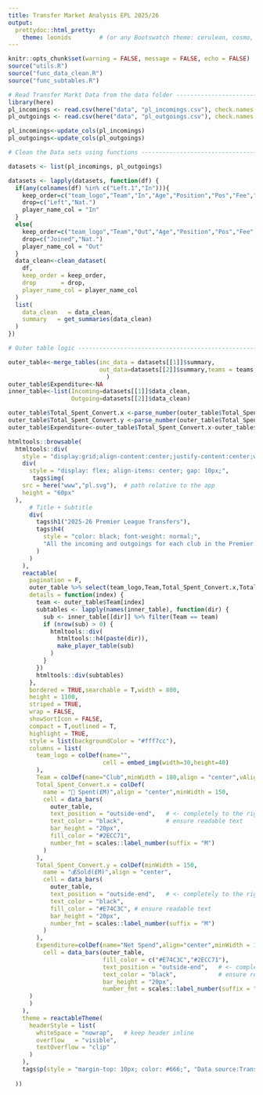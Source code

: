 ```yaml
---
title: Transfer Market Analysis EPL 2025/26
output: 
  prettydoc::html_pretty:
    theme: leonids        # (or any Bootswatch theme: cerulean, cosmo, lumen, etc.)
---
```


```r
knitr::opts_chunk$set(warning = FALSE, message = FALSE, echo = FALSE)
source("utils.R")
source("func_data_clean.R")
source("func_subtables.R")
```

```r
# Read Transfer Markt Data from the data folder ------------------------------------------------
library(here)
pl_incomings <- read.csv(here("data", "pl_incomings.csv"), check.names = TRUE)
pl_outgoings <- read.csv(here("data", "pl_outgoings.csv"), check.names = TRUE)

```

```r
pl_incomings<-update_cols(pl_incomings)
pl_outgoings<-update_cols(pl_outgoings)

```

```r
# Clean the Data sets using functions -------------------------------------

datasets <- list(pl_incomings, pl_outgoings)

datasets <- lapply(datasets, function(df) {
  if(any(colnames(df) %in% c("Left.1","In"))){
    keep_order=c("team_logo","Team","In","Age","Position","Pos","Fee","Market.value","Left.1")
    drop=c("Left","Nat.")
    player_name_col = "In"
  }
  else{
    keep_order=c("team_logo","Team","Out","Age","Position","Pos","Fee","Market.value","Joined.1")
    drop=c("Joined","Nat.")
    player_name_col = "Out"
  }
  data_clean<-clean_dataset(
    df,
    keep_order = keep_order,
    drop       = drop,
    player_name_col = player_name_col
  )
  list(
    data_clean   = data_clean,
    summary   = get_summaries(data_clean)
  )
})

```

```r
# Outer table logic -------------------------------------------------------

outer_table<-merge_tables(inc_data = datasets[[1]]$summary,
                          out_data=datasets[[2]]$summary,teams = teams,pl_inc_data = pl_incomings
                            )
outer_table$Expenditure<-NA
inner_table<-list(Incoming=datasets[[1]]$data_clean,
                  Outgoing=datasets[[2]]$data_clean)
```

```r
outer_table$Total_Spent_Convert.x <-parse_number(outer_table$Total_Spent_Convert.x)
outer_table$Total_Spent_Convert.y <-parse_number(outer_table$Total_Spent_Convert.y)
outer_table$Expenditure<-outer_table$Total_Spent_Convert.x-outer_table$Total_Spent_Convert.y
```

```r
htmltools::browsable(
  htmltools::div(
    style = "display:grid;align-content:center;justify-content:center;width: 70%; margin: 0 auto; text-align: center;",
    div(
      style = "display: flex; align-items: center; gap: 10px;",
       tags$img(
    src = here("www","pl.svg"),  # path relative to the app
    height = "60px"
  ),
      # Title + Subtitle
      div(
        tags$h1("2025-26 Premier League Transfers"),
        tags$h4(
          style = "color: black; font-weight: normal;",
          "All the incoming and outgoings for each club in the Premier League for 2025/26 season"
        )
      )
    ),
    reactable(
      pagination = F,
      outer_table %>% select(team_logo,Team,Total_Spent_Convert.x,Total_Spent_Convert.y,Expenditure,-Total_Spent.x,-Total_Spent.y),
      details = function(index) {
        team <- outer_table$Team[index]
        subtables <- lapply(names(inner_table), function(dir) {
          sub <- inner_table[[dir]] %>% filter(Team == team)
          if (nrow(sub) > 0) {
            htmltools::div(
              htmltools::h4(paste(dir)),
              make_player_table(sub)
            )
          }
        })
        htmltools::div(subtables)
      },
      bordered = TRUE,searchable = T,width = 800,
      height = 1100,
      striped = TRUE,
      wrap = FALSE,
      showSortIcon = FALSE,
      compact = T,outlined = T,
      highlight = TRUE,
      style = list(backgroundColor = "#fff7cc"),
      columns = list(
        team_logo = colDef(name="",
                           cell = embed_img(width=30,height=40)
        ),
        Team = colDef(name="Club",minWidth = 180,align = "center",vAlign = "center"),
        Total_Spent_Convert.x = colDef(
          name = "💸 Spent(£M)",align = "center",minWidth = 150,
          cell = data_bars(
            outer_table,
            text_position = "outside-end",   # <- completely to the right
            text_color = "black",            # ensure readable text
            bar_height = "20px",
            fill_color = "#2ECC71",
            number_fmt = scales::label_number(suffix = "M")
          )
        ),
        Total_Spent_Convert.y = colDef(minWidth = 150,
          name = "💰Sold(£M)",align = "center",
          cell = data_bars(
            outer_table,
            text_position = "outside-end",   # <- completely to the right
            text_color = "black",
            fill_color = "#E74C3C", # ensure readable text
            bar_height = "20px",
            number_fmt = scales::label_number(suffix = "M")
          )
        ),
        Expenditure=colDef(name="Net Spend",align="center",minWidth = 150,
          cell = data_bars(outer_table, 
                           fill_color = c("#E74C3C","#2ECC71"),
                           text_position = "outside-end",   # <- completely to the right
                           text_color = "black",            # ensure readable text
                           bar_height = "20px",
                           number_fmt = scales::label_number(suffix = "M")  )
      )
      )
    ),
    theme = reactableTheme(
      headerStyle = list(
        whiteSpace = "nowrap",   # keep header inline
        overflow   = "visible",
        textOverflow = "clip"
      )
    ),
    tags$p(style = "margin-top: 10px; color: #666;", "Data source:Transfer Markt Data,Table Design:By Hari Krishna")
    
  ))

```
